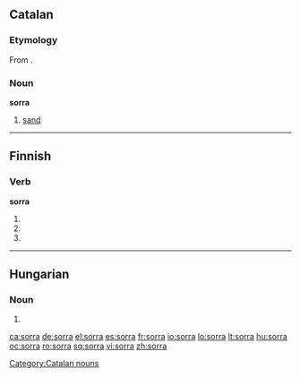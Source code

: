 ==Catalan==

===Etymology===
From {{etyl|la|ca}} {{term|saburra||sand, grit|lang=la}}.

===Noun===
'''sorra''' {{f}}

# [[sand]]

[[Category:Catalan nouns]]

----

==Finnish==

===Verb===
'''sorra'''

# {{fi-form of|sortaa|type=verb|mood=indicative|tense=present connegative}}
# {{fi-form of|sortaa|type=verb|pr=second-person|pl=singular|mood=imperative|tense=present}}
# {{fi-form of|sortaa|type=verb|pr=second-person|pl=singular|mood=imperative|tense=present connegative}}

----
==Hungarian==
===Noun===
{{hu-noun form}}
# {{hu-inflection of|sor|sub|s}}

[[ca:sorra]]
[[de:sorra]]
[[el:sorra]]
[[es:sorra]]
[[fr:sorra]]
[[io:sorra]]
[[lo:sorra]]
[[lt:sorra]]
[[hu:sorra]]
[[oc:sorra]]
[[ro:sorra]]
[[sq:sorra]]
[[vi:sorra]]
[[zh:sorra]]